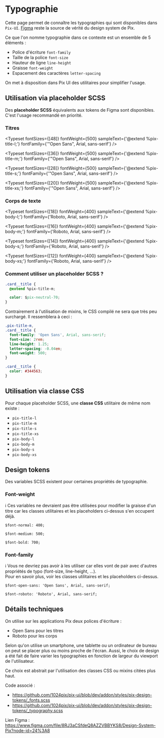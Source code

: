 
<Meta title="Utiliser Pix UI/Design Tokens/Typographie" />

# Typographie

Cette page permet de connaître les typographies qui sont disponibles dans `Pix-UI`. [Figma](https://www.figma.com/file/8RJ3aCSfdeQ8AZZVBBYKS8/Design-System-Pix?node-id=24-8&t=Nuq9GxVknLW0Qsbc-0) reste la source de vérité du design system de Pix.

Ce que l'on nomme typographie dans ce contexte est un ensemble de 5 éléments :

- Police d'écriture `font-family`
- Taille de la police `font-size`
- Hauteur de ligne `line-height`
- Graisse `font-weight`
- Espacement des caractères `letter-spacing`

On met à disposition dans Pix UI des utilitaires pour simplifier l'usage.

## Utilisation via placeholder SCSS

Des **placeholder SCSS** équivalents aux tokens de Figma sont disponibles. C'est l'usage recommandé en priorité.

### Titres

<Typeset
  fontSizes={[48]}
  fontWeight={500}
  sampleText={'@extend %pix-title-l;'}
  fontFamily={'"Open Sans", Arial, sans-serif'}
/>

<Typeset
  fontSizes={[36]}
  fontWeight={500}
  sampleText={'@extend %pix-title-m;'}
  fontFamily={'"Open Sans", Arial, sans-serif'}
/>

<Typeset
  fontSizes={[28]}
  fontWeight={500}
  sampleText={'@extend %pix-title-s;'}
  fontFamily={'"Open Sans", Arial, sans-serif'}
/>

<Typeset
  fontSizes={[20]}
  fontWeight={500}
  sampleText={'@extend %pix-title-xs;'}
  fontFamily={'"Open Sans", Arial, sans-serif'}
/>

### Corps de texte

<Typeset
  fontSizes={[18]}
  fontWeight={400}
  sampleText={'@extend %pix-body-l;'}
  fontFamily={'Roboto, Arial, sans-serif'}
/>

<Typeset
  fontSizes={[16]}
  fontWeight={400}
  sampleText={'@extend %pix-body-m;'}
  fontFamily={'Roboto, Arial, sans-serif'}
/>

<Typeset
  fontSizes={[14]}
  fontWeight={400}
  sampleText={'@extend %pix-body-s;'}
  fontFamily={'Roboto, Arial, sans-serif'}
/>

<Typeset
  fontSizes={[12]}
  fontWeight={400}
  sampleText={'@extend %pix-body-xs;'}
  fontFamily={'Roboto, Arial, sans-serif'}
/>

### Comment utiliser un placeholder SCSS ?

```css
.card__title {
  @extend %pix-title-m;

  color: $pix-neutral-70;
}
```

Contrairement à l'utilisation de mixins, le CSS compilé ne sera que très peu surchargé. Il ressemblera à ceci :

```css
.pix-title-m,
.card__title {
  font-family: 'Open Sans', Arial, sans-serif;
  font-size: 2rem;
  line-height: 1.25;
  letter-spacing: -0.04em;
  font-weight: 500;
}

.card__title {
  color: #344563;
}
```

## Utilisation via classe CSS

Pour chaque placeholder SCSS, une **classe CSS** utilitaire de même nom existe :

- `pix-title-l`
- `pix-title-m`
- `pix-title-s`
- `pix-title-xs`
- `pix-body-l`
- `pix-body-m`
- `pix-body-s`
- `pix-body-xs`

## Design tokens

Des variables SCSS existent pour certaines propriétés de typographie.

### Font-weight

ℹ️ Ces variables ne devraient pas être utilisées pour modifier la graisse d'un titre car les classes utilitaires et les placeholders ci-dessus s'en occupent déjà.

`$font-normal: 400;`

`$font-medium: 500;`

`$font-bold: 700;`

### Font-family

ℹ️ Vous ne devriez pas avoir à les utiliser car elles vont de pair avec d'autres propriétés de typo (font-size, line-height, ...).<br/>
Pour en savoir plus, voir les classes utilitaires et les placeholders ci-dessus.

`$font-open-sans: 'Open Sans', Arial, sans-serif;`

`$font-roboto: 'Roboto', Arial, sans-serif;`

## Détails techniques

On utilise sur les applications Pix deux polices d'écriture :

- Open Sans pour les titres
- Roboto pour les corps

Selon qu'on utilise un smartphone, une tablette ou un ordinateur de bureau on peut se placer plus ou moins proche de l'écran.
Aussi, le choix de design a été fait de faire varier les typographies en fonction de largeur du viewport de l'utilisateur.

Ce choix est abstrait par l'utilisation des classes CSS ou mixins citées plus haut.

Code associé :

- https://github.com/1024pix/pix-ui/blob/dev/addon/styles/pix-design-tokens/_fonts.scss
- https://github.com/1024pix/pix-ui/blob/dev/addon/styles/pix-design-tokens/_typography.scss

Lien Figma : https://www.figma.com/file/8RJ3aCSfdeQ8AZZVBBYKS8/Design-System-Pix?node-id=24%3A8
